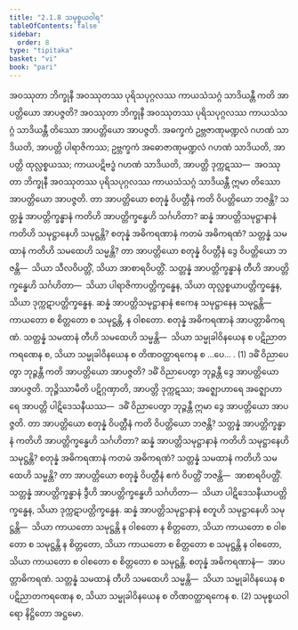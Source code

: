 ```yaml
---
title: "2.1.8 သမုစ္စယဝါရ"
tableOfContents: false
sidebar:
  order: 8
type: "tipitaka"
basket: "vi"
book: "pari"
---
```



<DynamicBreadcrumb />

<Division number="246" book="pari" e="ch" v="5" p="143">

<Paragraph number="1006" book="pari">
အဝဿုတာ ဘိက္ခုနီ အဝဿုတဿ ပုရိသပုဂ္ဂလဿ ကာယသံသဂ္ဂံ သာဒိယန္တီ ကတိ အာပတ္တိယော အာပဇ္ဇတိ? အဝဿုတာ ဘိက္ခုနီ အဝဿုတဿ ပုရိသပုဂ္ဂလဿ ကာယသံသဂ္ဂံ သာဒိယန္တီ တိဿော အာပတ္တိယော အာပဇ္ဇတိ. အဓက္ခကံ ဥဗ္ဘဇာဏုမဏ္ဍလံ ဂဟဏံ သာဒိယတိ, အာပတ္တိ ပါရာဇိကဿ; ဥဗ္ဘက္ခကံ အဓောဇာဏုမဏ္ဍလံ ဂဟဏံ သာဒိယတိ, အာပတ္တိ ထုလ္လစ္စယဿ; ကာယပဋိဗဒ္ဓံ ဂဟဏံ သာဒိယတိ, အာပတ္တိ ဒုက္ကဋဿ—  အဝဿုတာ ဘိက္ခုနီ အဝဿုတဿ ပုရိသပုဂ္ဂလဿ ကာယသံသဂ္ဂံ သာဒိယန္တီ ဣမာ တိဿော အာပတ္တိယော အာပဇ္ဇတိ.
</Paragraph>

<Paragraph number="1007" book="pari">
တာ အာပတ္တိယော စတုန္နံ ဝိပတ္တီနံ ကတိ ဝိပတ္တိယော ဘဇန္တိ? သတ္တန္နံ အာပတ္တိက္ခန္ဓာနံ ကတိဟိ အာပတ္တိက္ခန္ဓေဟိ သင်္ဂဟိတာ? ဆန္နံ အာပတ္တိသမုဋ္ဌာနာနံ ကတိဟိ သမုဋ္ဌာနေဟိ သမုဋ္ဌန္တိ? စတုန္နံ အဓိကရဏာနံ ကတမံ အဓိကရဏံ? သတ္တန္နံ သမထာနံ ကတိဟိ သမထေဟိ သမ္မန္တိ? တာ အာပတ္တိယော စတုန္နံ ဝိပတ္တီနံ ဒွေ ဝိပတ္တိယော ဘဇန္တိ—  သိယာ သီလဝိပတ္တိံ, သိယာ အာစာရဝိပတ္တိံ. သတ္တန္နံ အာပတ္တိက္ခန္ဓာနံ တီဟိ အာပတ္တိက္ခန္ဓေဟိ သင်္ဂဟိတာ—  သိယာ ပါရာဇိကာပတ္တိက္ခန္ဓေန, သိယာ ထုလ္လစ္စယာပတ္တိက္ခန္ဓေန, သိယာ ဒုက္ကဋာပတ္တိက္ခန္ဓေန. ဆန္နံ အာပတ္တိသမုဋ္ဌာနာနံ ဧကေန သမုဋ္ဌာနေန သမုဋ္ဌန္တိ—  ကာယတော စ စိတ္တတော စ သမုဋ္ဌန္တိ, န ဝါစတော. စတုန္နံ အဓိကရဏာနံ အာပတ္တာဓိကရဏံ. သတ္တန္နံ သမထာနံ တီဟိ သမထေဟိ သမ္မန္တိ—  သိယာ သမ္မုခါဝိနယေန စ ပဋိညာတကရဏေန စ, သိယာ သမ္မုခါဝိနယေန စ တိဏဝတ္ထာရကေန စ …ပေ… . (1)
</Paragraph>

<Paragraph number="1008" book="pari">
ဒဓိံ ဝိညာပေတွာ ဘုဉ္ဇန္တီ ကတိ အာပတ္တိယော အာပဇ္ဇတိ? ဒဓိံ ဝိညာပေတွာ ဘုဉ္ဇန္တီ ဒွေ အာပတ္တိယော အာပဇ္ဇတိ. ဘုဉ္ဇိဿာမီတိ ပဋိဂ္ဂဏှာတိ, အာပတ္တိ ဒုက္ကဋဿ; အဇ္ဈောဟာရေ အဇ္ဈောဟာရေ အာပတ္တိ ပါဋိဒေသနီယဿ—  ဒဓိံ ဝိညာပေတွာ ဘုဉ္ဇန္တီ ဣမာ ဒွေ အာပတ္တိယော အာပဇ္ဇတိ.
</Paragraph>

<Paragraph number="1009" book="pari">
တာ အာပတ္တိယော စတုန္နံ ဝိပတ္တီနံ ကတိ ဝိပတ္တိယော ဘဇန္တိ? သတ္တန္နံ အာပတ္တိက္ခန္ဓာနံ ကတိဟိ အာပတ္တိက္ခန္ဓေဟိ သင်္ဂဟိတာ? ဆန္နံ အာပတ္တိသမုဋ္ဌာနာနံ ကတိဟိ သမုဋ္ဌာနေဟိ သမုဋ္ဌန္တိ? စတုန္နံ အဓိကရဏာနံ ကတမံ အဓိကရဏံ? သတ္တန္နံ သမထာနံ ကတိဟိ သမထေဟိ သမ္မန္တိ? တာ အာပတ္တိယော စတုန္နံ ဝိပတ္တီနံ ဧကံ ဝိပတ္တိံ ဘဇန္တိ—  အာစာရဝိပတ္တိံ. သတ္တန္နံ အာပတ္တိက္ခန္ဓာနံ ဒွီဟိ အာပတ္တိက္ခန္ဓေဟိ သင်္ဂဟိတာ—  သိယာ ပါဋိဒေသနီယာပတ္တိက္ခန္ဓေန, သိယာ ဒုက္ကဋာပတ္တိက္ခန္ဓေန. ဆန္နံ အာပတ္တိသမုဋ္ဌာနာနံ စတူဟိ သမုဋ္ဌာနေဟိ သမုဋ္ဌန္တိ—  သိယာ ကာယတော သမုဋ္ဌန္တိ န ဝါစတော န စိတ္တတော, သိယာ ကာယတော စ ဝါစတော စ သမုဋ္ဌန္တိ န စိတ္တတော, သိယာ ကာယတော စ စိတ္တတော စ သမုဋ္ဌန္တိ န ဝါစတော, သိယာ ကာယတော စ ဝါစတော စ စိတ္တတော စ သမုဋ္ဌန္တိ. စတုန္နံ အဓိကရဏာနံ—  အာပတ္တာဓိကရဏံ. သတ္တန္နံ သမထာနံ တီဟိ သမထေဟိ သမ္မန္တိ—  သိယာ သမ္မုခါဝိနယေန စ ပဋိညာတကရဏေန စ, သိယာ သမ္မုခါဝိနယေန စ တိဏဝတ္ထာရကေန စ. (2)

</Paragraph>
</Division>

<Paragraph number="1010" type="center" book="pari">
သမုစ္စယဝါရော နိဋ္ဌိတော အဋ္ဌမော.
</Paragraph>